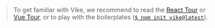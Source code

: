 > To get familiar with Vike,
> we recommend to read the [React Tour](/react-tour) or [Vue Tour](/vue-tour),
> or to play with the boilerplates ([`$ npm init vike@latest`](/scaffold)).

